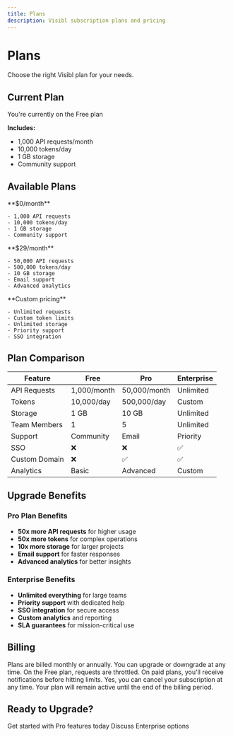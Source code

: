 ```yaml
---
title: Plans
description: Visibl subscription plans and pricing
---
```


# Plans

Choose the right Visibl plan for your needs.

## Current Plan

<Card title="Free Plan" icon="gift">
  You're currently on the Free plan
  
  **Includes:**
  - 1,000 API requests/month
  - 10,000 tokens/day
  - 1 GB storage
  - Community support
</Card>

## Available Plans

<CardGroup cols={3}>
  <Card title="Free" icon="gift">
    **$0/month**
    
    - 1,000 API requests
    - 10,000 tokens/day
    - 1 GB storage
    - Community support
  </Card>
  
  <Card title="Pro" icon="rocket">
    **$29/month**
    
    - 50,000 API requests
    - 500,000 tokens/day
    - 10 GB storage
    - Email support
    - Advanced analytics
  </Card>
  
  <Card title="Enterprise" icon="building">
    **Custom pricing**
    
    - Unlimited requests
    - Custom token limits
    - Unlimited storage
    - Priority support
    - SSO integration
  </Card>
</CardGroup>

## Plan Comparison

| Feature | Free | Pro | Enterprise |
|---------|------|-----|------------|
| API Requests | 1,000/month | 50,000/month | Unlimited |
| Tokens | 10,000/day | 500,000/day | Custom |
| Storage | 1 GB | 10 GB | Unlimited |
| Team Members | 1 | 5 | Unlimited |
| Support | Community | Email | Priority |
| SSO | ❌ | ❌ | ✅ |
| Custom Domain | ❌ | ✅ | ✅ |
| Analytics | Basic | Advanced | Custom |

## Upgrade Benefits

### Pro Plan Benefits
- **50x more API requests** for higher usage
- **50x more tokens** for complex operations
- **10x more storage** for larger projects
- **Email support** for faster responses
- **Advanced analytics** for better insights

### Enterprise Benefits
- **Unlimited everything** for large teams
- **Priority support** with dedicated help
- **SSO integration** for secure access
- **Custom analytics** and reporting
- **SLA guarantees** for mission-critical use

## Billing

<AccordionGroup>
  <Accordion title="How does billing work?">
    Plans are billed monthly or annually. You can upgrade or downgrade at any time.
  </Accordion>
  
  <Accordion title="What happens if I exceed my limits?">
    On the Free plan, requests are throttled. On paid plans, you'll receive notifications before hitting limits.
  </Accordion>
  
  <Accordion title="Can I cancel anytime?">
    Yes, you can cancel your subscription at any time. Your plan will remain active until the end of the billing period.
  </Accordion>
</AccordionGroup>

## Ready to Upgrade?

<CardGroup cols={2}>
  <Card title="Upgrade to Pro" icon="rocket" href="/account/billing">
    Get started with Pro features today
  </Card>
  <Card title="Contact Sales" icon="phone" href="mailto:hi@visiblsemi.com">
    Discuss Enterprise options
  </Card>
</CardGroup> 